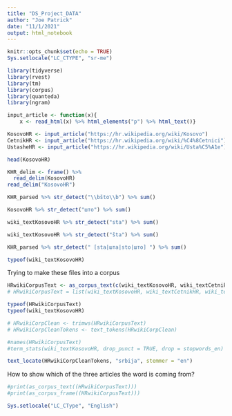 ```yaml
---
title: "DS_Project_DATA"
author: "Joe Patrick"
date: "11/1/2021"
output: html_notebook
---
```


```r
knitr::opts_chunk$set(echo = TRUE)
Sys.setlocale("LC_CTYPE", "sr-me")
```

```r
library(tidyverse)
library(rvest)
library(tm) 
library(corpus)
library(quanteda)
library(ngram)
```

```r
input_article <- function(x){
    x <- read_html(x) %>% html_elements("p") %>% html_text()}
```

```r
KosovoHR <- input_article("https://hr.wikipedia.org/wiki/Kosovo")
CetnikHR <- input_article("https://hr.wikipedia.org/wiki/%C4%8Cetnici")
UstasheHR <- input_article("https://hr.wikipedia.org/wiki/Usta%C5%A1e")
```

```r
head(KosovoHR)
```





```r
KHR_delim <- frame() %>%
  read_delim(KosovoHR)
read_delim("KosovoHR")
```

```r
KHR_parsed %>% str_detect("\\bšto\\b") %>% sum()
```

```r
KosovoHR %>% str_detect("што") %>% sum()
```

```r
wiki_textKosovoHR %>% str_detect("sta") %>% sum()
```

```r
wiki_textKosovoHR %>% str_detect("šta") %>% sum()
```

```r
KHR_parsed %>% str_detect(" [sta|шта|sto|што] ") %>% sum()
```

```r
typeof(wiki_textKosovoHR)
```

Trying to make these files into a corpus

```r
HRwikiCorpusText <- as_corpus_text(c(wiki_textKosovoHR, wiki_textCetnikHR, wiki_textUstHR))
# HRwikiCorpusText = list(wiki_textKosovoHR, wiki_textCetnikHR, wiki_textUstHR)
```

```r
typeof(HRwikiCorpusText)
typeof(wiki_textKosovoHR)
```

```r
# HRwikiCorpClean <- trimws(HRwikiCorpusText)
# HRwikiCorpCleanTokens <- text_tokens(HRwikiCorpClean)
```

```r
#names(HRwikiCorpusText)
#term_stats(wiki_textKosovoHR, drop_punct = TRUE, drop = stopwords_en)
```

```r
text_locate(HRwikiCorpCleanTokens, "srbija", stemmer = "en")
```

How to show which of the three articles the word is coming from? 

```r
#print(as_corpus_text((HRwikiCorpusText)))
#print(as_corpus_frame((HRwikiCorpusText)))
```
```r
Sys.setlocale("LC_CType", "English")
```

